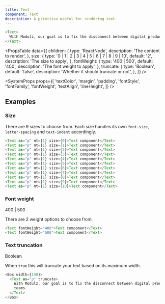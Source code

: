 ```yaml
---
title: Text
component: Text
description: A primitive useful for rendering text.
---
```


```js live
<Text>
  With Modulz, our goal is to fix the disconnect between digital product teams.
</Text>
```

<PropsTable
  data={{
    children: {
      type: 'ReactNode',
      description: 'The content to render',
    },
    size: {
      type: '0 | 1 | 2 | 3 | 4 | 5 | 6 | 7 | 8 | 9 | 10',
      default: '2',
      description: 'The size to apply',
    },
    fontWeight: {
      type: '400 | 500',
      default: '400',
      description: 'The font weight to apply',
    },
    truncate: {
      type: 'Boolean',
      default: 'false',
      description: 'Whether it should truncate or not',
    },
  }}
/>

<SystemProps
  props={[
    'textColor',
    'margin',
    'padding',
    'fontStyle',
    'fontFamily',
    'fontWeight',
    'textAlign',
    'lineHeight',
  ]}
/>

## Examples

### Size

There are 9 sizes to choose from. Each size handles its own `font-size`, `letter-spacing` and `text-indent` accordingly.

```js live
<Text as="p" mt={1} size={0}>Text component</Text>
<Text as="p" mt={1} size={1}>Text component</Text>
<Text as="p" mt={1} size={2}>Text component</Text>
<Text as="p" mt={1} size={3}>Text component</Text>
<Text as="p" mt={1} size={4}>Text component</Text>
<Text as="p" mt={1} size={5}>Text component</Text>
<Text as="p" mt={1} size={6}>Text component</Text>
<Text as="p" mt={1} size={7}>Text component</Text>
<Text as="p" mt={1} size={8}>Text component</Text>
<Text as="p" mt={1} size={9}>Text component</Text>
<Text as="p" mt={1} size={10}>Text component</Text>
```

### Font weight

<Prop isOptional default="400">
  400 | 500
</Prop>

There are 2 weight options to choose from.

```js live
<Text fontWeight="400">Text component</Text>
<Text fontWeight="500">Text component</Text>
```

### Text truncation

<Prop isOptiona default="false">
  Boolean
</Prop>

When `true` this will truncate your text based on its maximum width.

```js live
<Box width={100}>
  <Text as="p" truncate>
    With Modulz, our goal is to fix the disconnect between digital product
    teams.
  </Text>
</Box>
```
